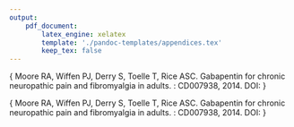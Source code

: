 ```yaml
---
output:
    pdf_document:
        latex_engine: xelatex
        template: './pandoc-templates/appendices.tex'
        keep_tex: false
---
```

<!-- Title page -->
\section*{}
\pagenumbering{gobble}
\begin{center}

\LARGE{\textbf{Appendix 1}}
\vspace{20mm}

\large{\textbf{Organizations supporting the application}}\\

\end{center}

\begin{enumerate}
    \item{International Society of Physical and Rehabilitation Medicine (ISPRM)}
    \item{World Federation of Societies of Anaesthesiology (WFSA)}
    \item{World Medical Association (WMA)}
    \item{National Chapters of the International Association for the Study of Pain}
        \begin{itemize}
            \item{American Pain Society}
            \item{Asociación Chilena para el Estudio del Dolor [Chile]}
            \item{Asociacion Dominicana para el Estudio y Tratamiento del Dolor y Cuidados Paliativos [Dominican Repuplic]}
            \item{Asociación Istmeña para el Estudio del Dolor [Panama]}
            \item{Australian Pain Society}
            \item{Bangladesh Society for Study of Pain}
            \item{Belgian Pain Society}
            \item{British Pain Society}
            \item{Chinese Association for the Study of Pain}
            \item{Croatian Pain Society}
            \item{Dutch Pain Society}
            \item{German Pain Society}
            \item{Hong Kong Pain Society}
            \item{Indian Society for Study of Pain}
            \item{Iranian Pain Society}
            \item{Irish Pain Society}
            \item{Lebanese Society for the Study of Pain} 
            \item{Lithuanian Pain Society}
            \item{Malaysian Association for the Study of Pain}
            \item{Österreichische Schmerzgesellschaft [Austria]}
            \item{Pain Society of the Philippines}
            \item{PainSA [South Africa]}
            \item{Professional Health Association – Pain Section, Kosovo}
            \item{Saudi Society of Pain Medicine}
            \item{Serbian Pain Association of Pain Research and Treatment}
            \item{Sociedad Española Del Dolor [Spain]}
            \item{Society for the Study of Pain, Nigeria}
            \item{Sri Lanka Association for the Study of Pain}
            \item{Thai Association for the Study of Pain}
        \end{itemize}
\end{enumerate}

<!-- body -->
\newpage
\pagenumbering{gobble}

\includepdf[pages=-]{./appendix-files/isprm.pdf}

\newpage
\pagenumbering{gobble}

\includepdf[pages=-]{./appendix-files/wfsa.pdf}

\newpage
\pagenumbering{gobble}

\includepdf[pages=-]{./appendix-files/wma.pdf}

\newpage
\pagenumbering{gobble}

\includepdf[pages=-]{./appendix-files/iasp.pdf}

<!-- Title page -->
\section*{}
\begin{center}

\LARGE{\textbf{Appendix 2}} \\
\vspace{20mm}

\large{\textbf{Description and bias assessment of studies included in GRADE assessment}} \\
\vspace{5mm}

\end{center}

\justify
\large{\textbf{Adapted from:} Moore RA, Wiffen PJ, Derry S, Toelle T, Rice ASC.
Gabapentin for chronic neuropathic pain and fibromyalgia in adults. \textit{Cochrane Database of Systematic Reviews} \textbf{4}: CD007938, 2014. DOI: \href{http://dx.doi.org/10.1002/14651858.CD007938.pub3}{10.1002/14651858.CD007938.pub3}}

<!-- body -->
\newpage
\pagenumbering{gobble}

\includepdf[page=-]{./appendix-files/cochrane-study-descriptions.pdf}

<!-- Title page -->
\section*{}
\begin{center}

\LARGE{\textbf{Appendix 3}} \\
\vspace{20mm}

\large{\textbf{Summary of outcomes of studies included in GRADE assessment}} \\
\vspace{5mm}

\end{center}

\justify
\large{\textbf{Adapted from:} Moore RA, Wiffen PJ, Derry S, Toelle T, Rice ASC.
Gabapentin for chronic neuropathic pain and fibromyalgia in adults. \textit{Cochrane Database of Systematic Reviews} \textbf{4}: CD007938, 2014. DOI: \href{http://dx.doi.org/10.1002/14651858.CD007938.pub3}{10.1002/14651858.CD007938.pub3}}

<!-- body -->
\newpage
\pagenumbering{gobble}

\includepdf[page=-]{./appendix-files/cochrane-study-outcomes.pdf}

<!-- Title page -->
\section*{}
\begin{center}

\LARGE{\textbf{Appendix 4}} \\
\vspace{20mm}

\large{Finnerup NB, Attal N, Haroutounian S, McNicol E, Baron R, Dworkin RH, Gilron I, Haanpää M, Hansson P, Jensen TS, Kamerman PR, Lund K, Moore A, Raja SN, Rice AS, Rowbotham M, Sena E, Siddall P, Smith BH, Wallace M}\\
\vspace{5mm}

\large{\textbf{Pharmacotherapy for neuropathic pain in adults:
a systematic review and meta-analysis}}\\
\vspace{5mm}

\large{\textit{Lancet Neurology} \textbf{14}:162-173, 2015}\\
\vspace{5mm}

\large{DOI: \href{https://dx.doi.org/10.1016/S1474-4422(14)70251-0}{10.1016/S1474-4422(14)70251-0}}
\vspace{30mm}

\textbf{Supplementary data}\\
All supplementary information for the systematic review and meta-analysis is available for download.\\
\vspace{3mm}
\href{https://dl.dropboxusercontent.com/u/11805474/neml/who-application-2016/finnerup2015-supp-data.pdf?dl=1}{\textit{Access online}}
\end{center}

<!-- body -->
\newpage
\pagenumbering{gobble}

\includepdf[pages=-]{./appendix-files/appendix-2-finnerup.pdf}

<!-- Title page -->
\section*{}
\begin{center}

\LARGE{\textbf{Appendix 5}} \\
\vspace{20mm}

\large{Kamerman PR, Wadley AL, Davis KD, Hietaharju A, Jain P, Kopf A, Meyer AC, Raja SN, Rice AS, Smith BH, Treede RD, Wiffen PJ}\\
\vspace{5mm}

\large{\textbf{World Health Organization essential medicines lists: where are the drugs to treat neuropathic pain?}}\\
\vspace{5mm}

\large{\textit{PAIN} \textbf{156}:793-797, 2015}\\
\vspace{5mm}

\large{DOI: \href{https://dx.doi.org/10.1097/01.j.pain.0000460356.94374.a1}{10.1097/01.j.pain.0000460356.94374.a1}}
\vspace{30mm}

\textbf{Supplementary data}\\
All supplementary information, including data and analysis scripts, are available in a public GitHub repository.\\
\vspace{3mm}
\href{https://github.com/kamermanpr/who-neml}{\textit{Access online}}

\end{center}

<!-- body -->
\newpage
\pagenumbering{gobble}

\includepdf[pages=-]{./appendix-files/appendix-3-kamerman.pdf}

<!-- Title page -->
\section*{}
\begin{center}

\LARGE{\textbf{Appendix 6}}
\vspace{20mm}

\LARGE{\textbf{NEURONTIN}}
\vspace{5mm}

\Large{\textbf{Full prescribing information}}
\vspace{10mm}

\large{\textit{Food and Drug Administration (FDA)}}\\
\vspace{5mm}

\large{\textit{United States of America}}\\
\vspace{10mm}

\large{\textbf{Updated:} September 2015; \textbf{Reference ID:} 3818812}\\
\vspace{5mm}

\large{\href{http://www.accessdata.fda.gov/drugsatfda_docs/label/2015/020235s060,020882s043,021129s042lbl.pdf}{\textit{Access online}}}

\end{center}

<!-- body -->
\newpage
\pagenumbering{gobble}

\includepdf[pages=-]{./appendix-files/fda.pdf}

<!-- Title page -->
\section*{}
\begin{center}

\LARGE{\textbf{Appendix 7}}
\vspace{20mm}

\LARGE{\textbf{NEURONTIN}}
\vspace{5mm}

\Large{\textbf{Summary of product information (ANNEX III)}}
\vspace{10mm}

\large{\textit{European Medicines Agency (EMA)}}\\
\vspace{5mm}

\large{\textit{European Union}}\\
\vspace{10mm}

\large{\textbf{Updated:} September 2006}\\
\vspace{5mm}

\large{\href{http://www.ema.europa.eu/docs/en_GB/document_library/Referrals_document/Neurontin_30/WC500009308.pdf}{\textit{Access online}}}

\end{center}

<!-- body -->
\newpage
\pagenumbering{gobble}

\includepdf[pages=-]{./appendix-files/ema.pdf}
